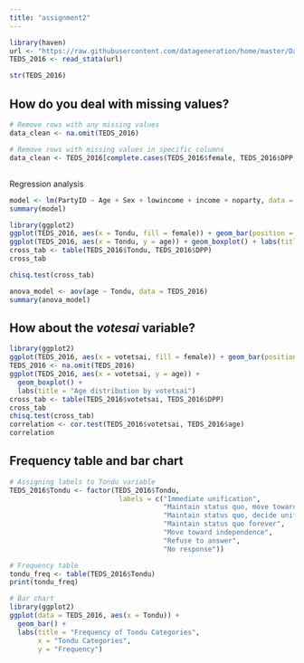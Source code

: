 ```yaml
---
title: "assignment2"
---
```


```r

library(haven)
url <- "https://raw.githubusercontent.com/datageneration/home/master/DataProgramming/data/TEDS_2016.dta"
TEDS_2016 <- read_stata(url)

```

```r
str(TEDS_2016)
```

## How do you deal with missing values?

```r
# Remove rows with any missing values
data_clean <- na.omit(TEDS_2016)

# Remove rows with missing values in specific columns
data_clean <- TEDS_2016[complete.cases(TEDS_2016$female, TEDS_2016$DPP, TEDS_2016$age, TEDS_2016$income, TEDS_2016$edu, TEDS_2016$Taiwanese, TEDS_2016$Econ_worse), ]

```

## 

Regression analysis

```r
model <- lm(PartyID ~ Age + Sex + lowincome + income + noparty, data = TEDS_2016)
summary(model)
```

```r
library(ggplot2)
ggplot(TEDS_2016, aes(x = Tondu, fill = female)) + geom_bar(position = "fill") + labs(title = "Distribution of Tondu by Gender")
ggplot(TEDS_2016, aes(x = Tondu, y = age)) + geom_boxplot() + labs(title = "Age distribution by Tondu category")
cross_tab <- table(TEDS_2016$Tondu, TEDS_2016$DPP)
cross_tab

chisq.test(cross_tab)

anova_model <- aov(age ~ Tondu, data = TEDS_2016)
summary(anova_model)


```

## How about the *votesai* variable?

```r
library(ggplot2)
ggplot(TEDS_2016, aes(x = votetsai, fill = female)) + geom_bar(position = "fill") + labs(title = "Distribution of votetsai by Gender")
TEDS_2016 <- na.omit(TEDS_2016)
ggplot(TEDS_2016, aes(x = votetsai, y = age)) + 
  geom_boxplot() + 
  labs(title = "Age distribution by votetsai")
cross_tab <- table(TEDS_2016$votetsai, TEDS_2016$DPP)
cross_tab
chisq.test(cross_tab)
correlation <- cor.test(TEDS_2016$votetsai, TEDS_2016$age)
correlation
```

## Frequency table and bar chart

```r
# Assigning labels to Tondu variable
TEDS_2016$Tondu <- factor(TEDS_2016$Tondu,
                           labels = c("Immediate unification", 
                                      "Maintain status quo, move toward unification",
                                      "Maintain status quo, decide unification or independence",
                                      "Maintain status quo forever",
                                      "Move toward independence",
                                      "Refuse to answer",
                                      "No response"))

# Frequency table
tondu_freq <- table(TEDS_2016$Tondu)
print(tondu_freq)

# Bar chart
library(ggplot2)
ggplot(data = TEDS_2016, aes(x = Tondu)) +
  geom_bar() +
  labs(title = "Frequency of Tondu Categories",
       x = "Tondu Categories",
       y = "Frequency")

```
